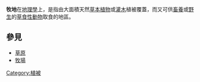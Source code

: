 {{不是|牧場}}

{{Expand language|1=en|time=2021-03-21T01:53:03+00:00}}
'''牧地'''在[[地理學|地理學]]上，是指由大面積天然[[草本植物|草本植物]]或[[灌木|灌木]]植被覆蓋，而又可供[[家畜|畜養]]或[[野生|野生]]的[[草食性動物|草食性動物]]取食的地區。

==參見==
*[[草原|草原]]
*[[牧場|牧場]]

{{geo-term-stub}}

[[Category:植被|Category:植被]]